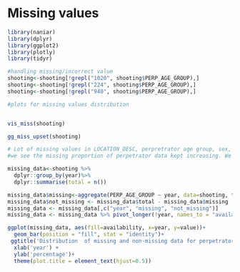 # Missing values


```r
library(naniar)
library(dplyr)
library(ggplot2)
library(plotly)
library(tidyr)

```


```r


#handling missing/incorrect value
shooting<-shooting[!grepl("1020", shooting$PERP_AGE_GROUP),]
shooting<-shooting[!grepl("224", shooting$PERP_AGE_GROUP),]
shooting<-shooting[!grepl("940", shooting$PERP_AGE_GROUP),]
```

```r
#plots for missing values distribution


vis_miss(shooting)


```
```r
gg_miss_upset(shooting)
```

```r
# Lot of missing values in LOCATION_DESC, perpretrator age group, sex, race. This makes sense because not all perpretrators will be caught to capture this informartion.
#we see the missing proportion of perpetrator data kept increasing. We confirm that by the following analysis

missing_data<-shooting %>%
  dplyr::group_by(year)%>%
  dplyr::summarise(total = n())

missing_data$missing<-aggregate(PERP_AGE_GROUP ~ year, data=shooting, function(x) {sum(is.na(x))}, na.action = NULL)$PERP_AGE_GROUP
missing_data$not_missing <- missing_data$total - missing_data$missing
missing_data <- missing_data[,c("year", "missing", "not_missing")]
missing_data <- missing_data %>% pivot_longer(!year, names_to = "availability", values_to = "value")

ggplot(missing_data, aes(fill=availability, x=year, y=value))+
  geom_bar(position = "fill", stat = "identity")+
 ggtitle('Distribution  of missing and non-missing data for perpetrators over years')+
  xlab('year') +
  ylab('percentage')+
  theme(plot.title = element_text(hjust=0.5))
  

```




